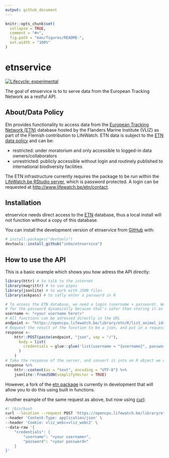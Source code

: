 ```yaml
---
output: github_document
---
```


<!-- README.md is generated from README.Rmd. Please edit that file -->

```r
knitr::opts_chunk$set(
  collapse = TRUE,
  comment = "#>",
  fig.path = "man/figures/README-",
  out.width = "100%"
)
```

# etnservice

<!-- badges: start -->
[![Lifecycle: experimental](https://img.shields.io/badge/lifecycle-experimental-orange.svg)](https://lifecycle.r-lib.org/articles/stages.html#experimental)
<!-- badges: end -->

The goal of etnservice is to to serve data from the European Tracking Network as a restful API.

## About/Data Policy

Etn provides functionality to access data from the [European Tracking
Network (ETN)](http://www.lifewatch.be/etn/) database hosted by the
Flanders Marine Institute (VLIZ) as part of the Flemish contribution to
LifeWatch. ETN data is subject to the [ETN data
policy](http://www.lifewatch.be/etn/assets/docs/ETN-DataPolicy.pdf) and
can be:

  - restricted: under moratorium and only accessible to logged-in data
    owners/collaborators
  - unrestricted: publicly accessible without login and routinely
    published to international biodiversity facilities

The ETN infrastructure currently requires the package to be run within
the [LifeWatch.be RStudio server](http://rstudio.lifewatch.be/), which
is password protected. A login can be requested at
<http://www.lifewatch.be/etn/contact>.

## Installation

etnservice needs direct access to the [ETN](https://lifewatch.be/etn/) database, thus a local install will not function without a copy of this database.

You can install the development version of etnservice from [GitHub](https://github.com/) with:

``` r
# install.packages("devtools")
devtools::install_github("inbo/etnservice")
```

## How to use the API

This is a basic example which shows you how adress the API directly:

```r
library(httr) # to talk to the internet
library(magrittr) # to use pipes
library(jsonlite) # to work with JSON files
library(askpass) # to safly enter a password in R

# To access the ETN database, we need a login (username + password). We'll ask
# for the password dynamically because that's safer than storing it as an object
username <- "<your username here!>"
# All functions can be adressed directly in the URL
endpoint <- "https://opencpu.lifewatch.be/library/etn/R/list_animal_ids"
# Request the result of the function to be a json, and put in a request
response <-
    httr::POST(paste(endpoint, "json", sep = "/"),
      body = list(
        credentials = glue::glue('list(username = "{username}", password = "{askpass::askpass()}")')
      )
    )
# Take the response of the server, and convert it into an R object we can use
response %>%
    httr::content(as = "text", encoding = "UTF-8") %>%
    jsonlite::fromJSON(simplifyVector = TRUE)

```

However, a fork of the [etn package](https://github.com/inbo/etn) is currently in development that will allow you to do this using built in functions. 

Another example of the same request as above, but now using [curl](https://curl.se/):
```bash
#! /bin/bash
curl --location --request POST 'https://opencpu.lifewatch.be/library/etnservice/R/list_animal_ids/json' \
--header 'Content-Type: application/json' \
--header 'Cookie: vliz_webc=vliz_webc2' \
--data-raw '{
    "credentials": {
        "username": "<your username>",
        "password": "<your password>"
    }
}'
```

